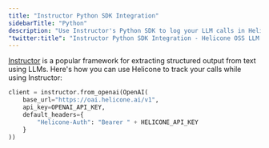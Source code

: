 ```yaml
---
title: "Instructor Python SDK Integration"
sidebarTitle: "Python"
description: "Use Instructor's Python SDK to log your LLM calls in Helicone."
"twitter:title": "Instructor Python SDK Integration - Helicone OSS LLM Observability"
---
```


[Instructor](https://useinstructor.com/) is a popular framework for extracting structured output from text using LLMs. Here's how you can use Helicone to track your calls while using Instructor:

<Steps>
  <Step title="Follow useinstructor.com to get setup with Instructor's JS SDK.">
  </Step>
  <Step title="Modify the base url and add a Helicone-Auth header">
<CodeGroup>

```python Instructor SDK
client = instructor.from_openai(OpenAI(
    base_url="https://oai.helicone.ai/v1",
    api_key=OPENAI_API_KEY,
    default_headers={
        "Helicone-Auth": "Bearer " + HELICONE_API_KEY
    }
))
```
</CodeGroup>

  </Step>
  <Step title="Call OpenAI using Instructor and see the logs on Helicone.">
  </Step>
</Steps>